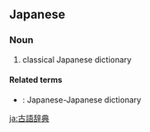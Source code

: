 ==Japanese==
{{ja-kanjitab|こ|ご|じ|てん|yomi=o}}

===Noun===
{{ja-noun|こご じてん}}

# classical Japanese dictionary

====Related terms====
* {{ja-r|国語辞典|こくご じてん}}: Japanese-Japanese dictionary

[[ja:古語辞典]]
